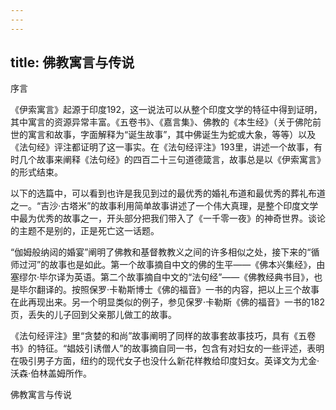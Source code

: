 ```yaml
---
---
---
```

title: 佛教寓言与传说
---




序言


《伊索寓言》起源于印度192，这一说法可以从整个印度文学的特征中得到证明，其中寓言的资源异常丰富。《五卷书》、《嘉言集》、佛教的《本生经》（关于佛陀前世的寓言和故事，字面解释为“诞生故事”，其中佛诞生为蛇或大象，等等）以及《法句经》评注都证明了这一事实。在《法句经评注》193里，讲述一个故事，有时几个故事来阐释《法句经》的四百二十三句道德箴言，故事总是以《伊索寓言》的形式结束。

以下的选篇中，可以看到也许是我见到过的最优秀的婚礼布道和最优秀的葬礼布道之一。“吉沙·古塔米”的故事利用简单故事讲述了一个伟大真理，是整个印度文学中最为优秀的故事之一，开头部分把我们带入了《一千零一夜》的神奇世界。谈论的主题不是别的，正是死亡这一话题。

“伽姆般纳闼的婚宴”阐明了佛教和基督教教义之间的许多相似之处，接下来的“循师过河”的故事也是如此。第一个故事摘自中文的佛的生平——《佛本兴集经》，由塞缪尔·毕尔译为英语。第二个故事摘自中文的“法句经”——《佛教经典书目》，也是毕尔翻译的。按照保罗·卡勒斯博士《佛的福音》一书的内容，把以上三个故事在此再现出来。另一个明显类似的例子，参见保罗·卡勒斯《佛的福音》一书的182页，丢失的儿子回到父亲那儿做工的故事。

《法句经评注》里“贪婪的和尚”故事阐明了同样的故事套故事技巧，具有《五卷书》的特征。“娼妓引诱僧人”的故事摘自同一书，包含有对妇女的一些评述，表明在吸引男子方面，纽约的现代女子也没什么新花样教给印度妇女。英译文为尤金·沃森·伯林盖姆所作。





佛教寓言与传说